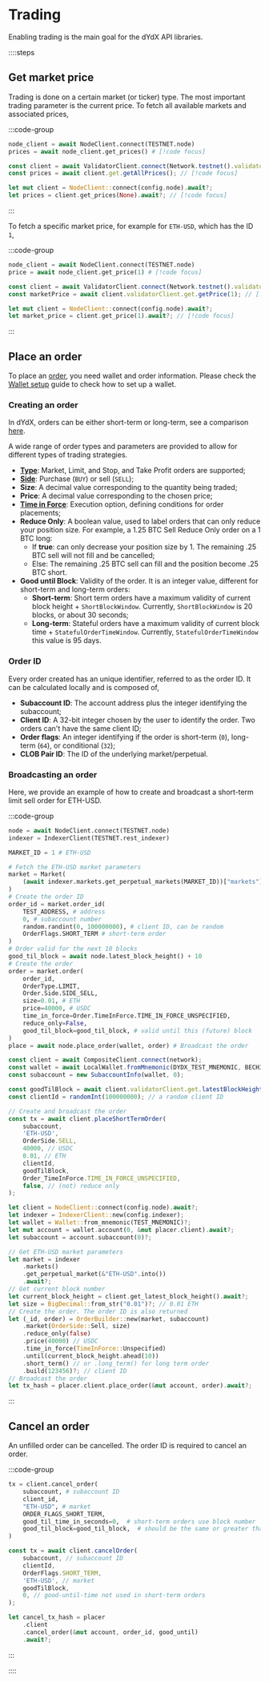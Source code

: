 # Trading

Enabling trading is the main goal for the dYdX API libraries.

::::steps

## Get market price

Trading is done on a certain market (or ticker) type. The most important trading parameter is the current price. To fetch all available markets and associated prices,

:::code-group

```python [Python]
node_client = await NodeClient.connect(TESTNET.node)
prices = await node_client.get_prices() # [!code focus]
```

```typescript [TypeScript]
const client = await ValidatorClient.connect(Network.testnet().validatorConfig);
const prices = await client.get.getAllPrices(); // [!code focus]
```

```rust [Rust]
let mut client = NodeClient::connect(config.node).await?;
let prices = client.get_prices(None).await?; // [!code focus]
```

:::

To fetch a specific market price, for example for `ETH-USD`, which has the ID `1`,

:::code-group

```python [Python]
node_client = await NodeClient.connect(TESTNET.node)
price = await node_client.get_price(1) # [!code focus]
```

```typescript [TypeScript]
const client = await ValidatorClient.connect(Network.testnet().validatorConfig);
const marketPrice = await client.validatorClient.get.getPrice(1); // [!code focus]
```

```rust [Rust]
let mut client = NodeClient::connect(config.node).await?;
let market_price = client.get_price(1).await?; // [!code focus]
```

:::

## Place an order

To place an [order](../../concepts/trading/orders), you need wallet and order information. Please check the [Wallet setup](/interaction/wallet-setup) guide to check how to set up a wallet.

### Creating an order

In dYdX, orders can be either short-term or long-term, see a comparison [here](/concepts/trading/orders).

A wide range of order types and parameters are provided to allow for different types of trading strategies.

- [**Type**](/types/order_type): Market, Limit, and Stop, and Take Profit orders are supported;
- [**Side**](/types/order_side): Purchase (`BUY`) or sell (`SELL`); 
- **Size**: A decimal value corresponding to the quantity being traded;
- **Price**: A decimal value corresponding to the chosen price;
- [**Time in Force**](/types/time_in_force): Execution option, defining conditions for order placements;
- **Reduce Only**: A boolean value, used to label orders that can only reduce your position size. For example, a 1.25 BTC Sell Reduce Only order on a 1 BTC long:
  - If **true**: can only decrease your position size by 1. The remaining .25 BTC sell will not fill and be cancelled;
  - Else: The remaining .25 BTC sell can fill and the position become .25 BTC short.
- **Good until Block**: Validity of the order. It is an integer value, different for short-term and long-term orders:
  - **Short-term**: Short term orders have a maximum validity of current block height + `ShortBlockWindow`. Currently, `ShortBlockWindow` is 20 blocks, or about 30 seconds;
  - **Long-term**: Stateful orders have a maximum validity of current block time + `StatefulOrderTimeWindow`. Currently, `StatefulOrderTimeWindow` this value is 95 days.

### Order ID

Every order created has an unique identifier, referred to as the order ID. It can be calculated locally and is composed of,
- **Subaccount ID**: The account address plus the integer identifying the subaccount;
- **Client ID**: A 32-bit integer chosen by the user to identify the order. Two orders can't have the same client ID;
- **Order flags**: An integer identifying if the order is short-term (`0`), long-term (`64`), or conditional (`32`);
- **CLOB Pair ID**: The ID of the underlying market/perpetual.

### Broadcasting an order

Here, we provide an example of how to create and broadcast a short-term limit sell order for ETH-USD.

:::code-group

```python [Python]
node = await NodeClient.connect(TESTNET.node)
indexer = IndexerClient(TESTNET.rest_indexer)

MARKET_ID = 1 # ETH-USD

# Fetch the ETH-USD market parameters
market = Market(
    (await indexer.markets.get_perpetual_markets(MARKET_ID))["markets"][MARKET_ID]
)
# Create the order ID
order_id = market.order_id(
    TEST_ADDRESS, # address
    0, # subaccount number
    random.randint(0, 100000000), # client ID, can be random
    OrderFlags.SHORT_TERM # short-term order
)
# Order valid for the next 10 blocks
good_til_block = await node.latest_block_height() + 10
# Create the order
order = market.order(
    order_id,
    OrderType.LIMIT,
    Order.Side.SIDE_SELL,
    size=0.01, # ETH
    price=40000, # USDC
    time_in_force=Order.TimeInForce.TIME_IN_FORCE_UNSPECIFIED,
    reduce_only=False,
    good_til_block=good_til_block, # valid until this (future) block
)
place = await node.place_order(wallet, order) # Broadcast the order
```

```typescript [TypeScript]
const client = await CompositeClient.connect(network);
const wallet = await LocalWallet.fromMnemonic(DYDX_TEST_MNEMONIC, BECH32_PREFIX);
const subaccount = new SubaccountInfo(wallet, 0);

const goodTilBlock = await client.validatorClient.get.latestBlockHeight() + 10; // order valid until this block
const clientId = randomInt(100000000); // a random client ID

// Create and broadcast the order
const tx = await client.placeShortTermOrder(
    subaccount,
    'ETH-USD',
    OrderSide.SELL,
    40000, // USDC
    0.01, // ETH
    clientId,
    goodTilBlock,
    Order_TimeInForce.TIME_IN_FORCE_UNSPECIFIED,
    false, // (not) reduce only
);
```

```rust [Rust]
let client = NodeClient::connect(config.node).await?;
let indexer = IndexerClient::new(config.indexer);
let wallet = Wallet::from_mnemonic(TEST_MNEMONIC)?;
let mut account = wallet.account(0, &mut placer.client).await?;
let subaccount = account.subaccount(0)?;

// Get ETH-USD market parameters
let market = indexer
    .markets()
    .get_perpetual_market(&"ETH-USD".into())
    .await?;
// Get current block number
let current_block_height = client.get_latest_block_height().await?;
let size = BigDecimal::from_str("0.01")?; // 0.01 ETH
// Create the order. The order ID is also returned
let (_id, order) = OrderBuilder::new(market, subaccount)
    .market(OrderSide::Sell, size)
    .reduce_only(false)
    .price(40000) // USDC
    .time_in_force(TimeInForce::Unspecified)
    .until(current_block_height.ahead(10))
    .short_term() // or .long_term() for long term order
    .build(123456)?; // client ID
// Broadcast the order
let tx_hash = placer.client.place_order(&mut account, order).await?;
```

:::

## Cancel an order

An unfilled order can be cancelled. The order ID is required to cancel an order.

:::code-group

```python [Python]
tx = client.cancel_order(
    subaccount, # subaccount ID
    client_id,
    "ETH-USD", # market
    ORDER_FLAGS_SHORT_TERM,
    good_til_time_in_seconds=0,  # short-term orders use block number
    good_til_block=good_til_block,  # should be the same or greater than order to cancel
)
```

```typescript [TypeScript]
const tx = await client.cancelOrder(
    subaccount, // subaccount ID
    clientId,
    OrderFlags.SHORT_TERM,
    'ETH-USD', // market
    goodTilBlock,
    0, // good-until-time not used in short-term orders
);
```

```rust [Rust]
let cancel_tx_hash = placer
    .client
    .cancel_order(&mut account, order_id, good_until)
    .await?;
```

:::

::::

